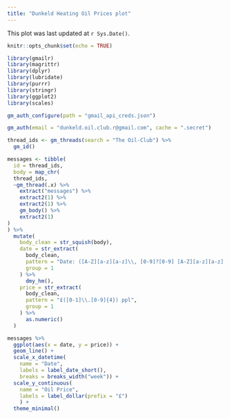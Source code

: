```yaml
---
title: "Dunkeld Heating Oil Prices plot"
---
```


This plot was last updated at `r Sys.Date()`.

```r
knitr::opts_chunk$set(echo = TRUE)
```
```r
library(gmailr)
library(magrittr)
library(dplyr)
library(lubridate)
library(purrr)
library(stringr)
library(ggplot2)
library(scales)
```
```r
gm_auth_configure(path = "gmail_api_creds.json")

gm_auth(email = "dunkeld.oil.club.r@gmail.com", cache = ".secret")
```
```r
thread_ids <- gm_threads(search = "The Oil-Club") %>% 
  gm_id() 

messages <- tibble(
  id = thread_ids,
  body = map_chr(
  thread_ids,
  ~gm_thread(.x) %>% 
    extract("messages") %>% 
    extract2(1) %>% 
    extract2(1) %>% 
    gm_body() %>% 
    extract2(1) 
)
) %>% 
  mutate(
    body_clean = str_squish(body),
    date = str_extract(
      body_clean,
      pattern = "Date: ([A-Z][a-z][a-z]\\, [0-9]?[0-9] [A-Z][a-z][a-z] [0-9]{4} at [0-2][0-9]\\:[0-6][0-9])\\b",
      group = 1
    ) %>% 
      dmy_hm(),
    price = str_extract(
      body_clean,
      pattern = "£([0-1]\\.[0-9]{4}) ppl",
      group = 1
    ) %>% 
      as.numeric()
  )
```


```r
messages %>% 
  ggplot(aes(x = date, y = price)) +
  geom_line() +
  scale_x_datetime(
    name = "Date",
    labels = label_date_short(),
    breaks = breaks_width("week")) +
  scale_y_continuous(
    name = "Oil Price",
    labels = label_dollar(prefix = "£")
    ) +
  theme_minimal()
```
